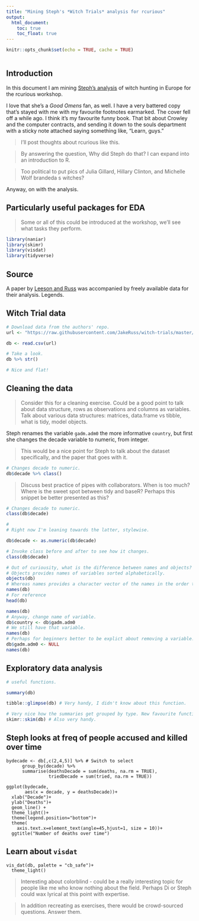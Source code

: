 ```yaml
---
title: "Mining Steph's *Witch Trials* analysis for rcurious"
output: 
  html_document: 
    toc: true
    toc_float: true
---
```


```r
knitr::opts_chunk$set(echo = TRUE, cache = TRUE)



```




## Introduction

In this document I am mining [Steph's analysis](http://rex-analytics.com/witch-hunting-europe-discovery-missingness/) of witch hunting in Europe for the rcurious workshop. 

I love that she's a *Good Omens* fan, as well. I have a very battered copy that's stayed with me with my favourite footnotes earmarked. The cover fell off a while ago. I think it's my favourite funny book. That bit about Crowley and the computer contracts, and sending it down to the souls department with a sticky note attached saying something like, "Learn, guys."

> I'll post thoughts about rcurious like this. 

> By answering the question, Why did Steph do that? I can expand into an introduction to R. 

> Too political to put pics of Julia Gillard, Hillary Clinton, and Michelle Wolf brandeda s witches? 

Anyway, on with the analysis.

## Particularly useful packages for EDA

> Some or all of this could be introduced at the workshop, we'll see what tasks they perform.

```r
library(naniar)
library(skimr)
library(visdat)
library(tidyverse)

```

## Source

A paper by [Leeson and Russ](http://www.peterleeson.com/Witch_Trials.pdf) was accompanied by freely available data for their analysis. Legends.


## Witch Trial data

```r
# Download data from the authors' repo.
url <- "https://raw.githubusercontent.com/JakeRuss/witch-trials/master/data/trials.csv"

db <- read.csv(url)

# Take a look.
db %>% str()

# Nice and flat!

```

## Cleaning the data

> Consider this for a cleaning exercise. Could be a good point to talk about data structure, rows as observations and columns as variables. Talk about various data structures: matrices, data.frame vs tibble, what is tidy, model objects. 

Steph renames the variable `gadm.adm0` the more informative `country`, but first she changes the decade variable to numeric, from integer. 

> This would be a nice point for Steph to talk about the dataset specifically, and the paper that goes with it.

```r
# Changes decade to numeric.
db$decade %>% class()

```

> Discuss best practice of pipes with collaborators. When is too much? Where is the sweet spot between tidy and baseR? Perhaps this snippet be better presented as this?

```r
# Changes decade to numeric.
class(db$decade)

# 
# Right now I'm leaning towards the latter, stylewise.

db$decade <- as.numeric(db$decade)

# Invoke class before and after to see how it changes.
class(db$decade)


```

```r

# Out of curiousity, what is the difference between names and objects?
# Objects provides names of variables sorted alphabetically.
objects(db)
# Whereas names provides a character vector of the names in the order they appear in the df (more useful).
names(db)
# For reference
head(db)

names(db)
# Anyway, change name of variable. 
db$country <- db$gadm.adm0
# We still have that variable.
names(db)
# Perhaps for beginners better to be explict about removing a variable.
db$gadm.adm0 <- NULL
names(db)

```

## Exploratory data analysis

```r
# useful functions.

summary(db)

tibble::glimpse(db) # Very handy, I didn't know about this function.

# Very nice how the summaries get grouped by type. New favourite function of the day. 
skimr::skim(db) # Also very handy. 

```

## Steph looks at freq of people accused and killed over time

```
bydecade <- db[,c(2,4,5)] %>% # Switch to select
      group_by(decade) %>% 
      summarise(deathsDecade = sum(deaths, na.rm = TRUE), 
                triedDecade = sum(tried, na.rm = TRUE)) 

ggplot(bydecade, 
       aes(x = decade, y = deathsDecade))+ 
  xlab("Decade")+
  ylab("Deaths")+
  geom_line() + 
  theme_light()+
  theme(legend.position="bottom")+
  theme(
    axis.text.x=element_text(angle=45,hjust=1, size = 10))+
  ggtitle("Number of deaths over time")
```

## Learn about `visdat`

```
vis_dat(db, palette = "cb_safe")+
  theme_light() 
```
> Interesting about colorblind - could be a really interesting topic for people like me who know nothing about the field. Perhaps Di or Steph could wax lyrical at this point with expertise. 

> In addition recreating as exercises, there would be crowd-sourced questions. Answer them. 


